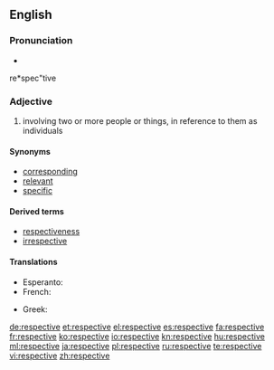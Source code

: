 ==English==

===Pronunciation===
* {{audio|En-us-respective.ogg|Audio (US)}}
re*spec"tive

===Adjective===
{{en-adj|-}}

# involving two or more people or things, in reference to them as individuals

====Synonyms====
* [[corresponding]]
* [[relevant]]
* [[specific]]

====Derived terms====
* [[respectiveness]]
* [[irrespective]]

====Translations====
{{trans-top|referencing two or more things as individuals}}
* Esperanto: {{t-|eo|respektiva|xs=Esperanto}}
* French: {{t+|fr|respectif}}
{{trans-mid}}
* Greek: {{t|el|αντίστοιχος|tr=antístoixos|sc=Grek}}
{{trans-bottom}}

[[de:respective]]
[[et:respective]]
[[el:respective]]
[[es:respective]]
[[fa:respective]]
[[fr:respective]]
[[ko:respective]]
[[io:respective]]
[[kn:respective]]
[[hu:respective]]
[[ml:respective]]
[[ja:respective]]
[[pl:respective]]
[[ru:respective]]
[[te:respective]]
[[vi:respective]]
[[zh:respective]]